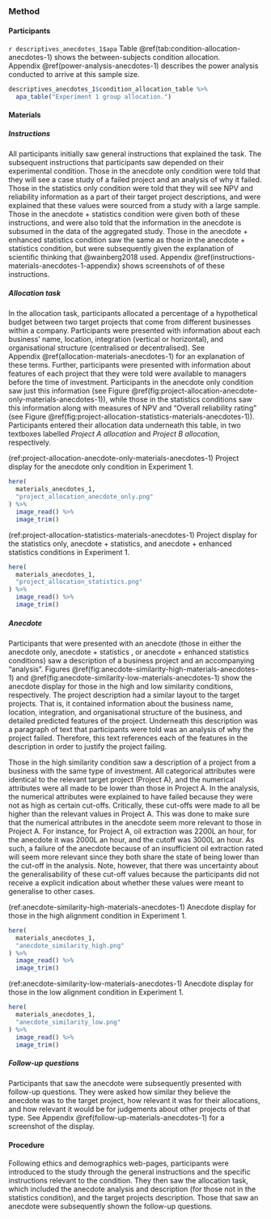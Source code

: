 ### Method {#method-anecdotes-1}

#### Participants

`r descriptives_anecdotes_1$apa` Table \@ref(tab:condition-allocation-anecdotes-1)
shows the between-subjects condition allocation.
Appendix \@ref(power-analysis-anecdotes-1) describes the power analysis
conducted to arrive at this sample size.

```r
descriptives_anecdotes_1$condition_allocation_table %>%
  apa_table("Experiment 1 group allocation.")
```

#### Materials {#materials-anecdotes-1}

##### Instructions

All participants initially saw general instructions that explained the task. The
subsequent instructions that participants saw depended on their experimental
condition. Those in the anecdote only condition were told that they will see a
case study of a failed project and an analysis of why it failed. Those in the
statistics only condition were told that they will see NPV and reliability
information as a part of their target project descriptions, and were explained
that these values were sourced from a study with a large sample. Those in the
anecdote + statistics condition were given both of these instructions, and were
also told that the information in the anecdote is subsumed in the data of the
aggregated study. Those in the anecdote + enhanced statistics condition saw the
same as those in the anecdote + statistics condition, but were subsequently
given the explanation of scientific thinking that @wainberg2018 used.
Appendix \@ref(instructions-materials-anecdotes-1-appendix) shows screenshots of
of these instructions.

##### Allocation task

In the allocation task, participants allocated a percentage of a hypothetical
budget between two target projects that come from different businesses within a
company. Participants were presented with information about each business' name,
location, integration (vertical or horizontal), and organisational structure
(centralised or decentralised). See
Appendix \@ref(allocation-materials-anecdotes-1) for an explanation of these
terms. Further, participants were presented with information about features of
each project that they were told were available to managers before the time of
investment. Participants in the anecdote only condition saw just this
information (see
Figure \@ref(fig:project-allocation-anecdote-only-materials-anecdotes-1)), while
those in the statistics conditions saw this information along with measures of
NPV and "Overall reliability rating" (see
Figure \@ref(fig:project-allocation-statistics-materials-anecdotes-1)).
Participants entered their allocation data underneath this table, in two
textboxes labelled *Project A allocation* and *Project B allocation*,
respectively.

(ref:project-allocation-anecdote-only-materials-anecdotes-1) Project display for the anecdote only condition in Experiment 1.

```r
here(
  materials_anecdotes_1,
  "project_allocation_anecdote_only.png"
) %>%
  image_read() %>%
  image_trim()
```

(ref:project-allocation-statistics-materials-anecdotes-1) Project display for the statistics only, anecdote + statistics, and anecdote + enhanced statistics conditions in Experiment 1.

```r
here(
  materials_anecdotes_1,
  "project_allocation_statistics.png"
) %>%
  image_read() %>%
  image_trim()
```

##### Anecdote

Participants that were presented with an anecdote (those in either the anecdote
only, anecdote + statistics , or anecdote + enhanced statistics conditions) saw
a description of a business project and an accompanying "analysis".
Figures \@ref(fig:anecdote-similarity-high-materials-anecdotes-1)
and \@ref(fig:anecdote-similarity-low-materials-anecdotes-1) show the anecdote
display for those in the high and low similarity conditions, respectively. The
project description had a similar layout to the target projects. That is, it
contained information about the business name, location, integration, and
organisational structure of the business, and detailed predicted features of the
project. Underneath this description was a paragraph of text that participants
were told was an analysis of why the project failed. Therefore, this text
references each of the features in the description in order to justify the
project failing.

Those in the high similarity condition saw a description of a project from a
business with the same type of investment. All categorical attributes were
identical to the relevant target project (Project A), and the numerical
attributes were all made to be lower than those in Project A. In the analysis,
the numerical attributes were explained to have failed because they were not as
high as certain cut-offs. Critically, these cut-offs were made to all be higher
than the relevant values in Project A. This was done to make sure that the
numerical attributes in the anecdote seem more relevant to those in Project A.
For instance, for Project A, oil extraction was 2200L an hour, for the anecdote
it was 2000L an hour, and the cutoff was 3000L an hour. As such, a failure of
the anecdote because of an insufficient oil extraction rated will seem more
relevant since they both share the state of being lower than the cut-off in the
analysis. Note, however, that there was uncertainty about the generalisability
of these cut-off values because the participants did not receive a explicit
indication about whether these values were meant to generalise to other cases.

(ref:anecdote-similarity-high-materials-anecdotes-1) Anecdote display for those in the high alignment condition in Experiment 1.

```r
here(
  materials_anecdotes_1,
  "anecdote_similarity_high.png"
) %>%
  image_read() %>%
  image_trim()
```

(ref:anecdote-similarity-low-materials-anecdotes-1) Anecdote display for those in the low alignment condition in Experiment 1.

```r
here(
  materials_anecdotes_1,
  "anecdote_similarity_low.png"
) %>%
  image_read() %>%
  image_trim()
```

##### Follow-up questions

Participants that saw the anecdote were subsequently presented with follow-up
questions. They were asked how similar they believe the anecdote was to the
target project, how relevant it was for their allocations, and how relevant it
would be for judgements about other projects of that type. See
Appendix \@ref(follow-up-materials-anecdotes-1) for a screenshot of the display.

#### Procedure

Following ethics and demographics web-pages, participants were introduced to the
study through the general instructions and the specific instructions relevant to
the condition. They then saw the allocation task, which included the anecdote
analysis and description (for those not in the statistics condition), and the target
projects description. Those that saw an anecdote were subsequently shown the
follow-up questions.
